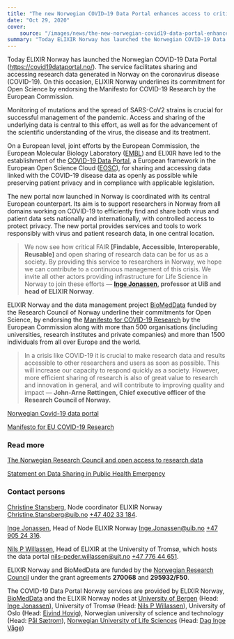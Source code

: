 ```yaml
---
title: "The new Norwegian COVID—19 Data Portal enhances access to critical knowledge"
date: "Oct 29, 2020"
cover:
    source: "/images/news/the-new-norwegian-covid19-data-portal-enhances-access-to-critical-knowledge/cover.png"
summary: "Today ELIXIR Norway has launched the Norwegian COVID-19 Data Portal (https://covid19dataportal.no/). The service facilitates sharing and accessing research data generated in Norway on the coronavirus disease (COVID-19). On this occasion, ELIXIR Norway underlines its commitment for Open Science by endorsing the Manifesto for COVID-19 Research by the European Commission."
---
```


Today ELIXIR Norway has launched the Norwegian COVID-19 Data Portal (https://covid19dataportal.no/). The service facilitates sharing and accessing research data generated in Norway on the coronavirus disease (COVID-19\). On this occasion, ELIXIR Norway underlines its commitment for Open Science by endorsing the Manifesto for COVID-19 Research by the European Commission.

Monitoring of mutations and the spread of SARS-CoV2 strains is crucial for successful management of the pandemic. Access and sharing of the underlying data is central to this effort, as well as for the advancement of the scientific understanding of the virus, the disease and its treatment.

On a European level, joint efforts by the European Commission, the European Molecular Biology Laboratory ([EMBL](https://www.embl.de/)) and ELIXIR have led to the establishment of the [COVID-19 Data Portal](https://www.covid19dataportal.org/), a European framework in the European Open Science Cloud ([EOSC](https://www.eosc-portal.eu/)), for sharing and accessing data linked with the COVID-19 disease data as openly as possible while preserving patient privacy and in compliance with applicable legislation.

The new portal now launched in Norway is coordinated with its central European counterpart. Its aim is to support researchers in Norway from all domains working on COVID-19 to efficiently find and share both virus and patient data sets nationally and internationally, with controlled access to protect privacy. The new portal provides services and tools to work responsibly with virus and patient research data, in one central location.

> We now see how critical FAIR **[Findable, Accessible, Interoperable, Reusable]** and open sharing of research data can be for us as a society. By providing this service to researchers in Norway, we hope we can contribute to a continuous management of this crisis. We invite all other actors providing infrastructure for Life Science in Norway to join these efforts — **[Inge Jonassen](https://www.uib.no/personer/Inge.Jonassen), professor at UiB and head of ELIXIR Norway**.

ELIXIR Norway and the data management project [BioMedData](news/32/63/Kick-off-meeting-for-BioMedData-RI-PALs) funded by the Research Council of Norway underline their commitments for Open Science, by endorsing the [Manifesto for COVID-19 Research](https://ec.europa.eu/info/research-and-innovation/research-area/health-research-and-innovation/coronavirus-research-and-innovation/covid-research-manifesto_en#supporters) by the European Commission along with more than 500 organisations (including universities, research institutes and private companies) and more than 1500 individuals from all over Europe and the world.

> In a crisis like COVID-19 it is crucial to make research data and results accessible to other researchers and users as soon as possible. This will increase our capacity to respond quickly as a society. However, more efficient sharing of research is also of great value to research and innovation in general, and will contribute to improving quality and impact — **John-Arne Røttingen, Chief executive officer of the Research Council of Norway.**

[Norwegian Covid-19 data portal](https://covid19dataportal.no)

[Manifesto for EU COVID-19 Research](https://ec.europa.eu/info/research-and-innovation/research-area/health-research-and-innovation/coronavirus-research-and-innovation/covid-research-manifesto_en#supporters)

### Read more

[The Norwegian Research Council and open access to research data](https://www.forskningsradet.no/en/forskningspolitisk-radgivning/open-science/open-access-to-research-data/)

[Statement on Data Sharing in Public Health Emergency](https://wellcome.ac.uk/coronavirus-covid-19/open-data)

### Contact persons

[Christine Stansberg](https://www.uib.no/personer/Christine.Stansberg), Node coordinator ELIXIR Norway [Christine.Stansberg@uib.no](mailto:Christine.Stansberg@uib.no) [\+47 402 33 184](tel:+4740233184).

[Inge Jonassen](https://www.uib.no/personer/Inge.Jonassen), Head of Node ELIXIR Norway [Inge.Jonassen@uib.no](mailto:Inge.Jonassen@uib.no) [\+47 905 24 316](tel:+4790524316).

[Nils P Willassen](https://uit.no/ansatte/person?p_document_id=41984), Head of ELIXIR at the University of Tromsø, which hosts the data portal [nils-peder.willassen@uit.no](mailto:nils-peder.willassen@uit.no) [\+47 776 44 651](tel:+4777644651).
  
ELIXIR Norway and BioMedData are funded by the [Norwegian Research Council](https://www.forskningsradet.no/en/) under the grant agreements **270068** and **295932/F50**.

The COVID-19 Data Portal Norway services are provided by ELIXIR Norway, [BioMedData](news/32/63/Kick-off-meeting-for-BioMedData-RI-PALs) and the ELIXIR Norway nodes at [University of Bergen](https://www.uib.no/en) (Head: [Inge Jonassen](https://www.uib.no/personer/Inge.Jonassen)), University of Tromsø (Head: [Nils P Willassen](https://uit.no/ansatte/person?p_document_id=41984)), University of Oslo (Head: [Eivind Hovig](https://www.mn.uio.no/ifi/english/people/aca/ehovig/)), Norwegian university of science and technology (Head: [Pål Sætrom](https://www.ntnu.no/ansatte/pal.satrom)), [Norwegian University of Life Sciences](https://www.nmbu.no/en) (Head: [Dag Inge Våge](https://www.nmbu.no/ans/daginge.vage))
